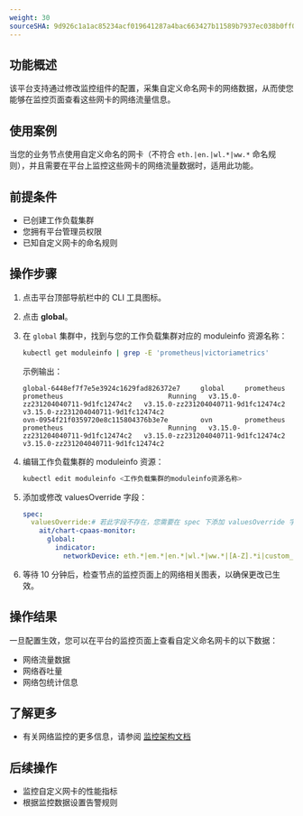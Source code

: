 ```yaml
---
weight: 30
sourceSHA: 9d926c1a1ac85234acf019641287a4bac663427b11589b7937ec038b0ff07bab
---
```


## 功能概述

该平台支持通过修改监控组件的配置，采集自定义命名网卡的网络数据，从而使您能够在监控页面查看这些网卡的网络流量信息。

## 使用案例

当您的业务节点使用自定义命名的网卡（不符合 `eth.|en.|wl.*|ww.*` 命名规则），并且需要在平台上监控这些网卡的网络流量数据时，适用此功能。

## 前提条件

- 已创建工作负载集群
- 您拥有平台管理员权限
- 已知自定义网卡的命名规则

## 操作步骤

1. 点击平台顶部导航栏中的 CLI 工具图标。

2. 点击 **global**。

3. 在 `global` 集群中，找到与您的工作负载集群对应的 moduleinfo 资源名称：

   ```bash
   kubectl get moduleinfo | grep -E 'prometheus|victoriametrics'
   ```

   示例输出：

   ```
   global-6448ef7f7e5e3924c1629fad826372e7     global     prometheus          prometheus                          Running   v3.15.0-zz231204040711-9d1fc12474c2   v3.15.0-zz231204040711-9d1fc12474c2   v3.15.0-zz231204040711-9d1fc12474c2
   ovn-0954f21f0359720e8c115804376b3e7e        ovn        prometheus          prometheus                          Running   v3.15.0-zz231204040711-9d1fc12474c2   v3.15.0-zz231204040711-9d1fc12474c2   v3.15.0-zz231204040711-9d1fc12474c2
   ```

4. 编辑工作负载集群的 moduleinfo 资源：

   ```bash
   kubectl edit moduleinfo <工作负载集群的moduleinfo资源名称>
   ```

5. 添加或修改 valuesOverride 字段：

   ```yaml
   spec:
     valuesOverride:# 若此字段不存在，您需要在 spec 下添加 valuesOverride 字段及以下参数
       ait/chart-cpaas-monitor:
         global: 
           indicator:
             networkDevice: eth.*|em.*|en.*|wl.*|ww.*|[A-Z].*i|custom_interface # 将 custom_interface 替换为自定义的正则表达式，以确保正确匹配网卡名称
   ```

6. 等待 10 分钟后，检查节点的监控页面上的网络相关图表，以确保更改已生效。

## 操作结果

一旦配置生效，您可以在平台的监控页面上查看自定义命名网卡的以下数据：

- 网络流量数据
- 网络吞吐量
- 网络包统计信息

## 了解更多

- 有关网络监控的更多信息，请参阅 [监控架构文档](../architecture/index.mdx)

## 后续操作

- 监控自定义网卡的性能指标
- 根据监控数据设置告警规则

